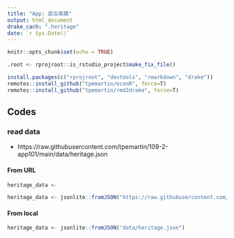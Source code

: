 ```yaml
---
title: "App: 遊古尋蹟"
output: html_document
drake_cach: ".heritage"
date: `r Sys.Date()`
---
```


```r
knitr::opts_chunk$set(echo = TRUE)
```

```r
.root <- rprojroot::is_rstudio_project$make_fix_file()
```

```r
install.packages(c("rprojroot", "devtools", "rmarkdown", "drake"))
remotes::install_github("tpemartin/econR", force=T)
remotes::install_github("tpemartin/rmd2drake", force=T)
```

## Codes

### read data

  * https://raw.githubusercontent.com/tpemartin/109-2-app101/main/data/heritage.json

#### From URL

```r
heritage_data <- 
```

```r
heritage_data <- jsonlite::fromJSON("https://raw.githubusercontent.com/tpemartin/109-2-app101/main/data/heritage.json")
```

#### From local

```r
heritage_data <- jsonlite::fromJSON("data/heritage.json")
```

